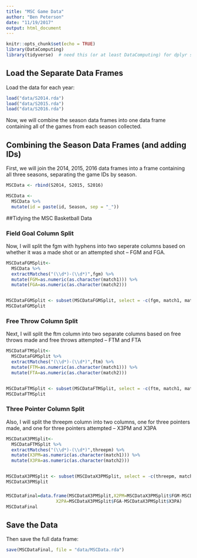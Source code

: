 ```yaml
---
title: "MSC Game Data"
author: "Ben Peterson"
date: "11/19/2017"
output: html_document
---
```


```r
knitr::opts_chunk$set(echo = TRUE)
library(DataComputing)
library(tidyverse)  # need this (or at least DataComputing) for dplyr stuff
```

## Load the Separate Data Frames

Load the data for each year:

```r
load("data/S2014.rda")
load("data/S2015.rda")
load("data/S2016.rda")
```


Now, we will combine the season data frames into one data frame containing all
of the games from each season collected.

## Combining the Season Data Frames (and adding IDs)

First, we will join the 2014, 2015, 2016 data frames into a frame containing all three seasons, separating the game IDs by season.

```r
MSCData <- rbind(S2014, S2015, S2016)

MSCData <-
  MSCData %>% 
  mutate(id = paste(id, Season, sep = "_"))
```

##Tidying the MSC Basketball Data

### Field Goal Column Split

Now, I will split the fgm with hyphens into two seperate columns based on whether it was a made shot or an attempted shot -- FGM and FGA.

```r
MSCDataFGMSplit<-
  MSCData %>%
  extractMatches("(\\d*)-(\\d*)",fgm) %>%
  mutate(FGM=as.numeric(as.character(match1))) %>% 
  mutate(FGA=as.numeric(as.character(match2))) 


MSCDataFGMSplit <- subset(MSCDataFGMSplit, select = -c(fgm, match1, match2))
MSCDataFGMSplit
```

### Free Throw Column Split

Next, I will split the ftm column into two separate columns based on free throws made and free throws attempted -- FTM and FTA

```r
MSCDataFTMSplit<-
  MSCDataFGMSplit %>%
  extractMatches("(\\d*)-(\\d*)",ftm) %>%
  mutate(FTM=as.numeric(as.character(match1))) %>%
  mutate(FTA=as.numeric(as.character(match2)))


MSCDataFTMSplit <- subset(MSCDataFTMSplit, select = -c(ftm, match1, match2))
MSCDataFTMSplit
```

### Three Pointer Column Split

Also, I will split the threepm column into two columns, one for three pointers made, and one for three pointers attempted -- X3PM and X3PA

```r
MSCDataX3PMSplit<-
  MSCDataFTMSplit %>%
  extractMatches("(\\d*)-(\\d*)",threepm) %>%
  mutate(X3PM=as.numeric(as.character(match1))) %>% 
  mutate(X3PA=as.numeric(as.character(match2))) 


MSCDataX3PMSplit <- subset(MSCDataX3PMSplit, select = -c(threepm, match1, match2))
MSCDataX3PMSplit
```

###

```r

MSCDataFinal=data.frame(MSCDataX3PMSplit,X2PM=MSCDataX3PMSplit$FGM-MSCDataX3PMSplit$X3PM,
                   X2PA=MSCDataX3PMSplit$FGA-MSCDataX3PMSplit$X3PA)
MSCDataFinal
```


## Save the Data

Then save the full data frame:

```r
save(MSCDataFinal, file = "data/MSCData.rda")
```





